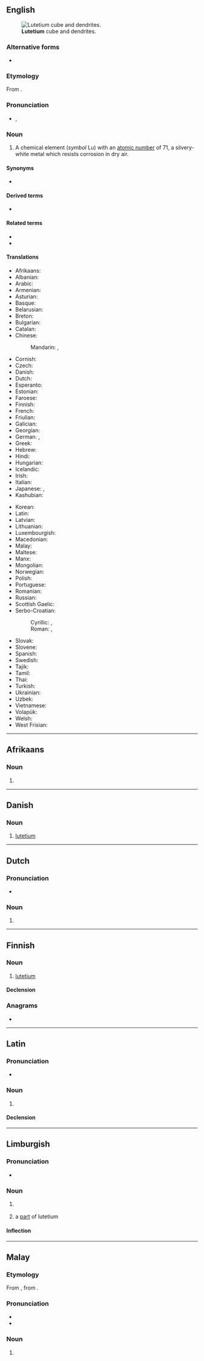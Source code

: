 {{also|Lutetium|lutétium}}
==English==
{{wp}}
{{elements|en|Lu|ytterbium|Yb|hafnium|Hf}}
[[File:Lutetium sublimed dendritic and 1cm3 cube.jpg|thumb|'''Lutetium''' cube and dendrites.]]

===Alternative forms===
* {{l|en|lutecium}} {{qualifier|no longer used after 1949, when '''lutetium''' was made the official spelling}}

===Etymology===
From {{bor|en|la|Lutetia||[[Paris]], the capital of France}} {{suffix|en||ium}}.

===Pronunciation===
* {{enPR|lūtē'shēəm}}, {{IPA|en|/ljuːˈtiːʃiəm/}}

===Noun===
{{en-noun|-}}

# A chemical element (''symbol'' Lu) with an [[atomic number]] of 71, a silvery-white metal which resists corrosion in dry air.

====Synonyms====
* {{l|en|cassiopeium}} {{qualifier|name proposed by {{w|Carl Auer von Welsbach|Baron Carl Auer von Welsbach}}, one of the discoverers of lutetium, but rejected}}

====Derived terms====
* {{l|en|lutetium oxide}}

====Related terms====
* {{l|en|cassiopeium}}
* {{l|en|Lutetian}}

====Translations====
{{trans-top|chemical element with atomic number of 71}}
* Afrikaans: {{t|af|lutetium}}
* Albanian: {{t|sq|lutec}}
* Arabic: {{t|ar|لُوتِيتْيُوم|m|tr=lutityum}}
* Armenian: {{t|hy|լուտեցիում}}
* Asturian: {{t|ast|luteciu|m}}
* Basque: {{t|eu|lutezioa}}
* Belarusian: {{t|be|лютэ́цый|m}}
* Breton: {{t+|br|lutesiom}}
* Bulgarian: {{t|bg|люте́ций|m}}
* Catalan: {{t+|ca|luteci|m}}
* Chinese:
*: Mandarin: {{t+|cmn|镥}}, {{t+|cmn|鎦|tr=lǔ}}
* Cornish: {{t|kw|lutetyum}}
* Czech: {{t+|cs|lutecium}}
* Danish: {{t+|da|lutetium}}
* Dutch: {{t+|nl|lutetium|n}}
* Esperanto: {{t+|eo|lutecio}}
* Estonian: {{t+|et|luteetsium}}
* Faroese: {{t|fo|lutetium}}
* Finnish: {{t+|fi|lutetium}}
* French: {{t+|fr|lutécium|m}}
* Friulian: {{t|fur|lutezi}}
* Galician: {{t+|gl|lutecio|m}}
* Georgian: {{t|ka|ლუტეციუმი|sc=Geor}}
* German: {{t+|de|Lutetium|n}}, {{t|de|Cassiopeium|n}} {{qualifier|obsolete}}
* Greek: {{t|el|λουτέτσιο|n}}
* Hebrew: {{t+|he|לוטטיום|tr=lutetyum}}
* Hindi: {{t|hi|निर्वर्णला}}
* Hungarian: {{t+|hu|lutécium}}
* Icelandic: {{t|is|lútesín}}
* Irish: {{t|ga|lúitéitiam}}
* Italian: {{t+|it|lutezio|m}}
* Japanese: {{t+|ja|ルテチウム|tr=rutechiumu}}, {{t+|ja|鎦|sc=Jpan}}
* Kashubian: {{t|csb|lutet}}
{{trans-mid}}
* Korean: {{t+|ko|루테튬}}
* Latin: {{t+|la|lutetium}}
* Latvian: {{t|lv|lutēcijs|m}}
* Lithuanian: {{t+|lt|lutecis|m}}
* Luxembourgish: {{t|lb|Lutetium}}
* Macedonian: {{t|mk|лутециум|m}}
* Malay: {{t|ms|lutetium}}
* Maltese: {{t|mt|lutizjum}}
* Manx: {{t|gv|lootaiçhum}}
* Mongolian: {{t|mn|лйутеци}}
* Norwegian: {{t|no|lutetium}}
* Polish: {{t+|pl|lutet|m}}
* Portuguese: {{t+|pt|lutécio|m}}
* Romanian: {{t+|ro|lutețiu|n}}
* Russian: {{t+|ru|люте́ций|m}}
* Scottish Gaelic: {{t|gd|luitèitiam}}
* Serbo-Croatian:
*: Cyrillic: {{t|sh|лутециj|m}}, {{t|sh|лутециjум|m}}
*: Roman: {{t+|sh|lutecij|m}}, {{t|sh|lutecijum|m}}
* Slovak: {{t|sk|lutecium}}
* Slovene: {{t+|sl|lutecij}}
* Spanish: {{t+|es|lutecio|m}}
* Swedish: {{t+|sv|lutetium}}
* Tajik: {{t|tg|lyuteci'}}
* Tamil: {{t|ta|மிளிரியம்}}
* Thai: {{t|th|ลูทีเชียม}}
* Turkish: {{t+|tr|lütesyum}}
* Ukrainian: {{t|uk|люте́цій|m}}
* Uzbek: {{t+|uz|lyutetsiy|sc=Latn}}
* Vietnamese: {{t|vi|Luteti}}
* Volapük: {{t+|vo|lutetin}}
* Welsh: {{t+|cy|lwtetiwm}}
* West Frisian: {{t|fy|lutetium}}
{{trans-bottom}}

----

==Afrikaans==
{{elements|af|Lu|ytterbium|Yb|hafnium|Hf}}

===Noun===
{{af-noun|-}}

# {{l|en|lutetium}}

----

==Danish==

===Noun===
{{da-noun}}

# [[lutetium]]

----

==Dutch==
{{wp|lang=nl}}
{{elements|nl|Lu|ytterbium|Yb|hafnium|Hf}}

===Pronunciation===
* {{audio|nl|Nl-lutetium.ogg|Audio}}

===Noun===
{{nl-noun|n|-|-}}

# {{l|en|lutetium}}

----

==Finnish==
{{wp|lang=fi}}

===Noun===
{{fi-noun}}

# [[#English|lutetium]]

====Declension====
{{fi-decl-risti|lutetium|||a|i=0}}

===Anagrams===
* {{anagrams|fi|a=eilmttuu|lumettui}}

{{c|fi|Chemical elements}}

----

==Latin==
{{wp|lang=la}}

===Pronunciation===
* {{la-IPA|lutetium}}

===Noun===
{{la-noun|lutetium<2.-ium>}}

# {{l|en|lutetium}}

====Declension====
{{la-ndecl|lutetium<2.-ium>}}

{{c|la|Chemical elements}}

----

==Limburgish==

===Pronunciation===
* {{IPA|li|[ly˧ˈteː˨ʃɔ˧m]}}

===Noun===
{{li-noun|g=n}}

# {{lb|li|uncountable}} {{l|en|lutetium}}
# a [[part]] of lutetium

====Inflection====
{{li-decl-noun-um|luteti}}

{{c|li|Chemical elements}}

----

==Malay==
{{wp|lang=ms}}
{{elements|ms|Lu|iterbium|Yb|hafnium|Hf}}

===Etymology===
From {{der|ms|en|lutetium}}, from {{der|ms|la|Lutetia}}.

===Pronunciation===
* {{IPA|ms|[lutetiom]|[lutetiəm]|[lutiʃəm]}}
* {{rhymes|ms|iom|jom|om}}

===Noun===
{{head|ms|noun}}

# {{l|en|lutetium}}